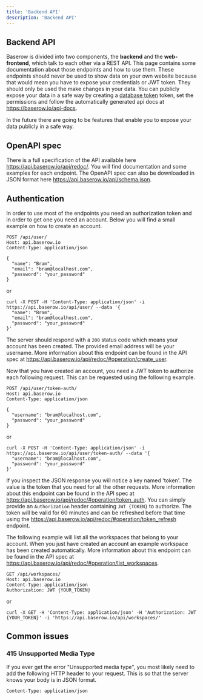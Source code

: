 ```yaml
---
title: 'Backend API'
description: 'Backend API'
---
```


## Backend API

Baserow is divided into two components, the **backend** and the 
**web-frontend**, which talk to each other via a REST API. This page
contains some documentation about those endpoints and how to use them. These endpoints
should never be used to show data on your own website because that would mean you have
to expose your credentials or JWT token. They should only be used the make changes in
your data. You can publicly expose your data in a safe way by creating a
[database token](https://api.baserow.io/api/redoc/#operation/create_database_token)
token, set the permissions and follow the automatically generated api docs at
https://baserow.io/api-docs.

In the future there are going to be features that enable you to expose 
your data publicly in a safe way.

## OpenAPI spec

There is a full specification of the API available here 
https://api.baserow.io/api/redoc/. You will find documentation and some examples for 
each endpoint. The OpenAPI spec can also be downloaded in JSON format here 
https://api.baserow.io/api/schema.json.

## Authentication

In order to use most of the endpoints you need an authorization token and in order to 
get one you need an account. Below you will find a small example on how to create an 
account.

```
POST /api/user/
Host: api.baserow.io
Content-Type: application/json

{
  "name": "Bram",
  "email": "bram@localhost.com",
  "password": "your_password"
}
```
or
```
curl -X POST -H 'Content-Type: application/json' -i https://api.baserow.io/api/user/ --data '{
  "name": "Bram",
  "email": "bram@localhost.com",
  "password": "your_password"
}'
```

The server should respond with a `200` status code which means your account has been 
created. The provided email address will be your username. More information about this 
endpoint can be found in the API spec at 
https://api.baserow.io/api/redoc/#operation/create_user.

Now that you have created an account, you need a JWT token to authorize each following
request. This can be requested using the following example.

```
POST /api/user/token-auth/
Host: api.baserow.io
Content-Type: application/json

{
  "username": "bram@localhost.com",
  "password": "your_password"
}
```
or
```
curl -X POST -H 'Content-Type: application/json' -i https://api.baserow.io/api/user/token-auth/ --data '{
  "username": "bram@localhost.com",
  "password": "your_password"
}'
```

If you inspect the JSON response you will notice a key named 'token'. The value is the 
token that you need for all the other requests. More information about this endpoint
can be found in the API spec at https://api.baserow.io/api/redoc/#operation/token_auth.
You can simply provide an `Authorization` header containing `JWT {TOKEN}` to authorize. 
The token will be valid for 60 minutes and can be refreshed before that time using the
https://api.baserow.io/api/redoc/#operation/token_refresh endpoint.

The following example will list all the workspaces that belong to your account. When you 
just have created an account an example workspace has been created automatically. More 
information about this endpoint can be found in the API spec at 
https://api.baserow.io/api/redoc/#operation/list_workspaces.

```
GET /api/workspaces/
Host: api.baserow.io
Content-Type: application/json
Authorization: JWT {YOUR_TOKEN}
```
or
```
curl -X GET -H 'Content-Type: application/json' -H 'Authorization: JWT {YOUR_TOKEN}' -i 'https://api.baserow.io/api/workspaces/'
```

## Common issues

### 415 Unsupported Media Type

If you ever get the error "Unsupported media type", you most likely need to add the 
following HTTP header to your request. This is so that the server knows your body is in 
JSON format.

```
Content-Type: application/json
```

